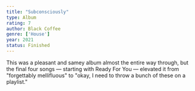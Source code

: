 ```yaml
---
title: "Subconsciously"
type: Album
rating: 7
author: Black Coffee
genre: ['House']
year: 2021
status: Finished
---
```


This was a pleasant and samey album almost the entire way through, but the final four songs — starting with Ready For You — elevated it from "forgettably mellifluous" to "okay, I need to throw a bunch of these on a playlist."
